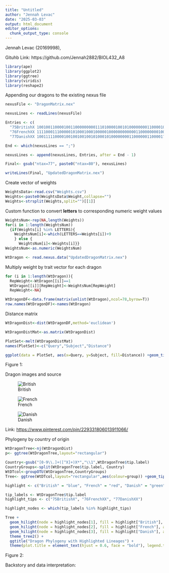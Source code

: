 ```yaml
---
title: "Untitled"
author: "Jennah Levac"
date: "2025-03-03"
output: html_document
editor_options: 
  chunk_output_type: console
---
```

Jennah Levac (20169998), 

Gituhb Link: https://github.com/Jennah2882/BIOL432_A8

```r
library(ape)
library(ggplot2)
library(ggtree)
library(viridis)
library(reshape2)
```

Appending our dragons to the existing nexus file

```r
nexusFile <- "DragonMatrix.nex"

nexusLines <- readLines(nexusFile)

Entries <- c(
  "75BritishX 100100110000100110000000001110100001001010000000011000010001011100001010011100",
  "76FrenchXX 111100011100000101000100010000010000000000001100000000100000111111100001100001",
  "77DanishXX 10011111000010010010010010100010100000000110000001100001????0111100???11100001")

End <- which(nexusLines == ";")

nexusLines <- append(nexusLines, Entries, after = End - 1)

Final<- gsub("ntax=77", paste0("ntax=80"), nexusLines)

writeLines(Final, "UpdatedDragonMatrix.nex")
```

Create vector of weights

```r
WeightsData<-read.csv("Weights.csv")
Weights<-paste0(WeightsData$Weight,collapse="")
Weights<-strsplit(Weights,split="")[[1]]
```

Custom function to convert **letters** to corresponding numeric weight values

```r
WeightsNum<-rep(NA,length(Weights))
for(i in 1:length(WeightsNum))
  {if(Weights[i] %in% LETTERS){
    WeightsNum[i]<-which(LETTERS==Weights[i])+9
    } else {
      WeightsNum[i]<-Weights[i]}}
WeightsNum<-as.numeric(WeightsNum)
```

```r
WtDragon <- read.nexus.data("UpdatedDragonMatrix.nex")
```

Multiply weight by trait vector for each dragon

```r
for (i in 1:length(WtDragon)){
  RepWeight<-WtDragon[[i]]==1
  WtDragon[[i]][RepWeight]<-WeightsNum[RepWeight]
  RepWeight<-NA}
```

```r
WtDragonDF<-data.frame(matrix(unlist(WtDragon),ncol=78,byrow=T))
row.names(WtDragonDF)<-names(WtDragon)
```

Distance matrix
```r
WtDragonDist<-dist(WtDragonDF,method='euclidean')
```

```r
WtDragonDistMat<-as.matrix(WtDragonDist)
```

```r
PlotSet<-melt(WtDragonDistMat)
names(PlotSet)<-c("Query","Subject","Distance")
```

```r
ggplot(data = PlotSet, aes(x=Query, y=Subject, fill=Distance)) +geom_tile() +scale_fill_viridis(option="magma") +theme(axis.text.x = element_text(angle = 90, hjust = 1, vjust = 0.5))
```
Figure 1:

Dragon images and source

![British](British.PNG)

![French](French.PNG)

![Danish](Danish.PNG)

Link: <https://www.pinterest.com/pin/229331806013911066/>

Phylogeny by country of origin
```r
WtDragonTree<-nj(WtDragonDist)
p<- ggtree(WtDragonTree,layout="rectangular")
```

```r
Country<-gsub("[0-9\\.]+([^X]+)X*","\\1",WtDragonTree$tip.label)
CountryGroups<-split(WtDragonTree$tip.label, Country)
WtDTcol<-groupOTU(WtDragonTree,CountryGroups)
Tree<- ggtree(WtDTcol,layout="rectangular",aes(colour=group)) +geom_tiplab(size=2)
```

```r
highlight <- c("British" = "blue", "French" = "red", "Danish" = "green")

tip_labels <- WtDragonTree$tip.label
highlight_tips <- c("75BritishX", "76FrenchXX", "77DanishXX")

highlight_nodes <- which(tip_labels %in% highlight_tips)

Tree + 
  geom_hilight(node = highlight_nodes[1], fill = highlight["British"], alpha = 0.5) +
  geom_hilight(node = highlight_nodes[2], fill = highlight["French"], alpha = 0.5) +
  geom_hilight(node = highlight_nodes[3], fill = highlight["Danish"], alpha = 0.5) +
  theme_tree2() +
  ggtitle("Dragon Phylogeny with Highlighted Lineages") +
  theme(plot.title = element_text(hjust = 0.6, face = "bold"), legend.text = element_text(size = 10), legend.title = element_text(size = 12), legend.key.size = unit(10, "pt")) + labs(color= "Origin")
```
Figure 2: 

Backstory and data interpretation: